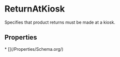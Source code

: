   
# ReturnAtKiosk

Specifies that product returns must be made at a kiosk.

## Properties

<Grid>
* [](/Properties/Schema.org/)
</Grid>

